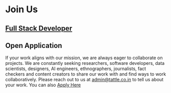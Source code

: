 # Join Us

<!-- this is a comment

## Community Manager

Tattle is an open source project that aims to make accurate information more accessible to mobile first, chat app users in India. Tattle is looking for a community manager to support and grow a community around open source approaches to tackling misinformation.

[Apply Here](https://docs.google.com/forms/d/e/1FAIpQLSf9kH9vWZoscBzxMITtxbTlmUJlogj9HejsZXUjs_H1dzssuQ/viewform?usp=sf_link)

## Tinkerer/Technical Specialist

Tattle is building an archive of content circulated on chat apps. This requires us to collect messages from different chat platforms through a variety of methods such as scraping, customized bots and a mobile phone app. This requires creative tinkering with both hardware (such as Android phones) and software; and a keen curiosity about social media and chat apps. Tattle is looking for a technical specialist to support its data collection.

[Apply Here](https://docs.google.com/forms/d/e/1FAIpQLSf9kH9vWZoscBzxMITtxbTlmUJlogj9HejsZXUjs_H1dzssuQ/viewform?usp=sf_link)

## Data Scientist

We are building tools to help scale existing efforts of fact checkers and journalists to make accurate information more accessible to mobile first social media users in India. If you’re excited about multimedia content, temporal trends and social media this is your dream job. If you want to use your machine learning chops for a better information ecosystem, we want to hear from you.

[Apply Here](https://docs.google.com/forms/d/e/1FAIpQLSf9kH9vWZoscBzxMITtxbTlmUJlogj9HejsZXUjs_H1dzssuQ/viewform?usp=sf_link)

## [Communications Specialist](/career/communications-specialist)
## [Research Associate](/career/research-associate)
-->

## [Full Stack Developer](/career/fullstack)

## Open Application

If your work aligns with our mission, we are always eager to collaborate on projects. We are constantly seeking researchers, software developers, data scientists, designers, AI engineers, ethnographers, journalists, fact checkers and content creators to share our work with and find ways to work collaboratively. Please reach out to us at admin@tattle.co.in to tell us about your work. You can also [Apply Here](https://docs.google.com/forms/d/e/1FAIpQLSf9kH9vWZoscBzxMITtxbTlmUJlogj9HejsZXUjs_H1dzssuQ/viewform?usp=sf_link)
